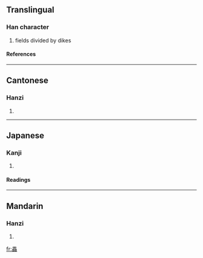 ==Translingual==
===Han character===
{{Han char|rn=102|rad=田|as=10|sn=15|four=6066<sub>0</sub>|canj=田田田 (WWW)}}
# fields divided by dikes
====References====
{{Han ref|kx=0766.070|dkj=21924|dj=1176.180|hdz=42551.010|uh=757E|ud=30078|bh=E6AE|bd=59054}}

----
==Cantonese==
===Hanzi===
{{yue-hanzi|jyut=|y=leui5}}
# {{defn|Cantonese}}

----
==Japanese==
===Kanji===
{{ja-kanji|grade=|rs=田10}}
# {{defn|Japanese}} 
====Readings====
{{ja-readings|on=[[すい]] (sui)|kun=|nanori=}}

----
==Mandarin==
===Hanzi===
{{cmn-hanzi|pin=[[léi]] (lei2)|wg=lei<sup>2</sup>}}
# {{defn|Mandarin}}

[[fr:畾]]